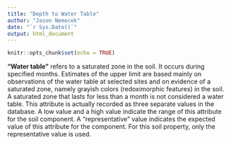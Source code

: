 ---
title: "Depth to Water Table"
author: "Jason Nemecek"
date: "`r Sys.Date()`"
output: html_document
---

```{r setup, include=FALSE}
knitr::opts_chunk$set(echo = TRUE)
```

**"Water table"** refers to a saturated zone in the soil. It occurs during specified months. Estimates of the upper limit are based mainly on observations of the water table at selected sites and on evidence of a saturated zone, namely grayish colors (redoximorphic features) in the soil. A saturated zone that lasts for less than a month is not considered a water table.    This attribute is actually recorded as three separate values in the database. A low value and a high value indicate the range of this attribute for the soil component. A "representative" value indicates the expected value of this attribute for the component. For this soil property, only the representative value is used.
